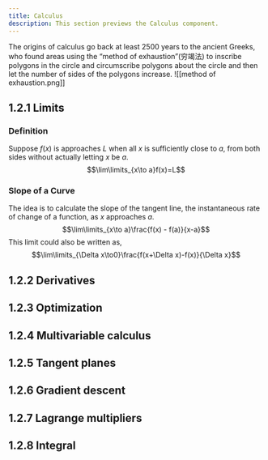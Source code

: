 ```yaml
---
title: Calculus
description: This section previews the Calculus component.
---
```


The origins of calculus go back at least 2500 years to the ancient Greeks, who found areas using the “method of exhaustion”(穷竭法) to inscribe polygons in the circle and circumscribe polygons about the circle and then let the number of sides of the polygons increase. 
![[method of exhaustion.png]]
## 1.2.1 Limits
### Definition
Suppose $f(x)$ is approaches $L$ when all $x$ is sufficiently close to $a$, from both sides without actually letting $x$ be $a$.
$$\lim\limits_{x\to a}f(x)=L$$

### Slope of a Curve
The idea is to calculate the slope of the tangent line, the instantaneous rate of change of a function, as $x$ approaches $a$.
$$\lim\limits_{x\to a}\frac{f(x) - f(a)}{x-a}$$
This limit could also be written as,
$$\lim\limits_{\Delta x\to0}\frac{f(x+\Delta x)-f(x)}{\Delta x}$$


## 1.2.2 Derivatives
## 1.2.3 Optimization
## 1.2.4 Multivariable calculus
## 1.2.5 Tangent planes
## 1.2.6 Gradient descent
## 1.2.7 Lagrange multipliers
## 1.2.8 Integral